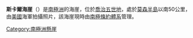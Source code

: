 {{coord|68|48|S|153|32|E|display=title}}

'''斯卡爾海崖'''（{{lang-en|Scar Bluffs}}）是[[南極洲|南極洲]]的海崖，位於[[喬治五世地|喬治五世地]]，處於[[莫森半島|莫森半島]]以南50公里，由[[美國|美國]]海軍拍攝照片，該海崖現時由[[南極條約體系|南極條約體系]]管理。

{{DEFAULTSORT:Scar Bluffs}}
[[Category:南極洲懸崖|Category:南極洲懸崖]]


{{GeorgeVLand-geo-stub}}